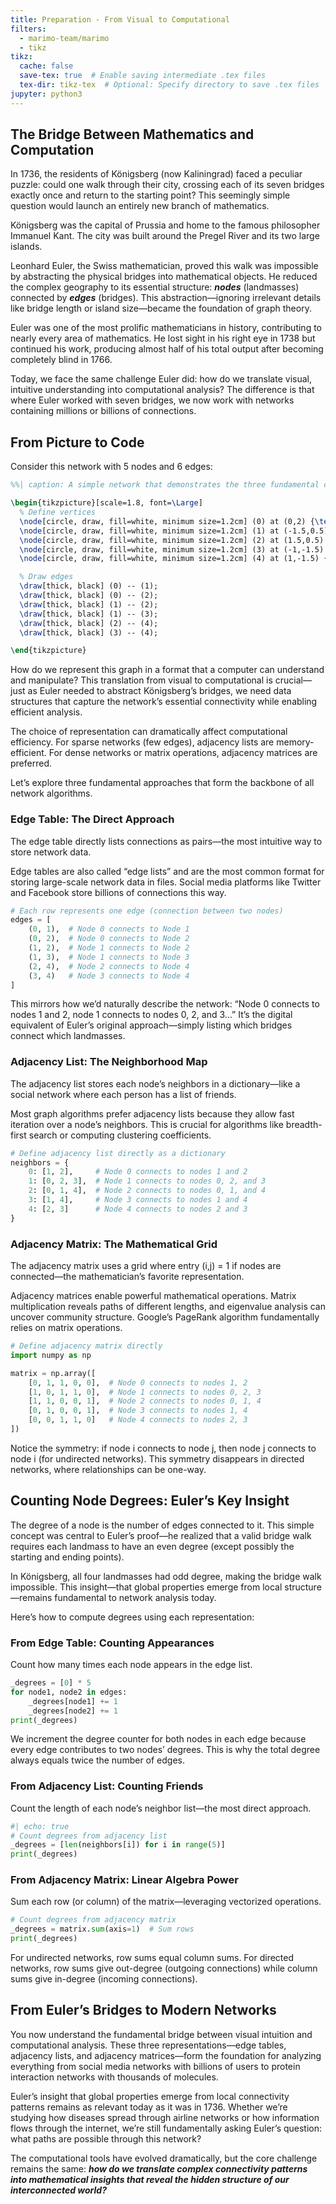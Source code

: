 ```yaml
---
title: Preparation - From Visual to Computational
filters:
  - marimo-team/marimo
  - tikz
tikz:
  cache: false
  save-tex: true  # Enable saving intermediate .tex files
  tex-dir: tikz-tex  # Optional: Specify directory to save .tex files
jupyter: python3
---
```


## The Bridge Between Mathematics and Computation

In 1736, the residents of Königsberg (now Kaliningrad) faced a peculiar puzzle: could one walk through their city, crossing each of its seven bridges exactly once and return to the starting point? This seemingly simple question would launch an entirely new branch of mathematics.

::: {.column-margin}
Königsberg was the capital of Prussia and home to the famous philosopher Immanuel Kant. The city was built around the Pregel River and its two large islands.
:::

Leonhard Euler, the Swiss mathematician, proved this walk was impossible by abstracting the physical bridges into mathematical objects. He reduced the complex geography to its essential structure: ***nodes*** (landmasses) connected by ***edges*** (bridges). This abstraction—ignoring irrelevant details like bridge length or island size—became the foundation of graph theory.

::: {.column-margin}
Euler was one of the most prolific mathematicians in history, contributing to nearly every area of mathematics. He lost sight in his right eye in 1738 but continued his work, producing almost half of his total output after becoming completely blind in 1766.
:::

Today, we face the same challenge Euler did: how do we translate visual, intuitive understanding into computational analysis? The difference is that where Euler worked with seven bridges, we now work with networks containing millions or billions of connections.

## From Picture to Code

Consider this network with 5 nodes and 6 edges:

```.tikz
%%| caption: A simple network that demonstrates the three fundamental computational representations

\begin{tikzpicture}[scale=1.8, font=\Large]
  % Define vertices
  \node[circle, draw, fill=white, minimum size=1.2cm] (0) at (0,2) {\textbf{0}};
  \node[circle, draw, fill=white, minimum size=1.2cm] (1) at (-1.5,0.5) {\textbf{1}};
  \node[circle, draw, fill=white, minimum size=1.2cm] (2) at (1.5,0.5) {\textbf{2}};
  \node[circle, draw, fill=white, minimum size=1.2cm] (3) at (-1,-1.5) {\textbf{3}};
  \node[circle, draw, fill=white, minimum size=1.2cm] (4) at (1,-1.5) {\textbf{4}};

  % Draw edges
  \draw[thick, black] (0) -- (1);
  \draw[thick, black] (0) -- (2);
  \draw[thick, black] (1) -- (2);
  \draw[thick, black] (1) -- (3);
  \draw[thick, black] (2) -- (4);
  \draw[thick, black] (3) -- (4);

\end{tikzpicture}
```

How do we represent this graph in a format that a computer can understand and manipulate? This translation from visual to computational is crucial—just as Euler needed to abstract Königsberg's bridges, we need data structures that capture the network's essential connectivity while enabling efficient analysis.

::: {.column-margin}
The choice of representation can dramatically affect computational efficiency. For sparse networks (few edges), adjacency lists are memory-efficient. For dense networks or matrix operations, adjacency matrices are preferred.
:::

Let's explore three fundamental approaches that form the backbone of all network algorithms.

### Edge Table: The Direct Approach

The edge table directly lists connections as pairs—the most intuitive way to store network data.

::: {.column-margin}
Edge tables are also called "edge lists" and are the most common format for storing large-scale network data in files. Social media platforms like Twitter and Facebook store billions of connections this way.
:::

```python
# Each row represents one edge (connection between two nodes)
edges = [
    (0, 1),  # Node 0 connects to Node 1
    (0, 2),  # Node 0 connects to Node 2
    (1, 2),  # Node 1 connects to Node 2
    (1, 3),  # Node 1 connects to Node 3
    (2, 4),  # Node 2 connects to Node 4
    (3, 4)   # Node 3 connects to Node 4
]

```

This mirrors how we'd naturally describe the network: "Node 0 connects to nodes 1 and 2, node 1 connects to nodes 0, 2, and 3..." It's the digital equivalent of Euler's original approach—simply listing which bridges connect which landmasses.

### Adjacency List: The Neighborhood Map

The adjacency list stores each node's neighbors in a dictionary—like a social network where each person has a list of friends.

::: {.column-margin}
Most graph algorithms prefer adjacency lists because they allow fast iteration over a node's neighbors. This is crucial for algorithms like breadth-first search or computing clustering coefficients.
:::

```python
# Define adjacency list directly as a dictionary
neighbors = {
    0: [1, 2],     # Node 0 connects to nodes 1 and 2
    1: [0, 2, 3],  # Node 1 connects to nodes 0, 2, and 3
    2: [0, 1, 4],  # Node 2 connects to nodes 0, 1, and 4
    3: [1, 4],     # Node 3 connects to nodes 1 and 4
    4: [2, 3]      # Node 4 connects to nodes 2 and 3
}
```

### Adjacency Matrix: The Mathematical Grid

The adjacency matrix uses a grid where entry (i,j) = 1 if nodes are connected—the mathematician's favorite representation.

::: {.column-margin}
Adjacency matrices enable powerful mathematical operations. Matrix multiplication reveals paths of different lengths, and eigenvalue analysis can uncover community structure. Google's PageRank algorithm fundamentally relies on matrix operations.
:::

```python
# Define adjacency matrix directly
import numpy as np

matrix = np.array([
    [0, 1, 1, 0, 0],  # Node 0 connects to nodes 1, 2
    [1, 0, 1, 1, 0],  # Node 1 connects to nodes 0, 2, 3
    [1, 1, 0, 0, 1],  # Node 2 connects to nodes 0, 1, 4
    [0, 1, 0, 0, 1],  # Node 3 connects to nodes 1, 4
    [0, 0, 1, 1, 0]   # Node 4 connects to nodes 2, 3
])
```

Notice the symmetry: if node i connects to node j, then node j connects to node i (for undirected networks). This symmetry disappears in directed networks, where relationships can be one-way.

## Counting Node Degrees: Euler's Key Insight

The degree of a node is the number of edges connected to it. This simple concept was central to Euler's proof—he realized that a valid bridge walk requires each landmass to have an even degree (except possibly the starting and ending points).

::: {.column-margin}
In Königsberg, all four landmasses had odd degree, making the bridge walk impossible. This insight—that global properties emerge from local structure—remains fundamental to network analysis today.
:::

Here's how to compute degrees using each representation:

### From Edge Table: Counting Appearances

Count how many times each node appears in the edge list.

```python
_degrees = [0] * 5
for node1, node2 in edges:
    _degrees[node1] += 1
    _degrees[node2] += 1
print(_degrees)
```

::: {.column-margin}
We increment the degree counter for both nodes in each edge because every edge contributes to two nodes' degrees. This is why the total degree always equals twice the number of edges.
:::

### From Adjacency List: Counting Friends

Count the length of each node's neighbor list—the most direct approach.

```python
#| echo: true
# Count degrees from adjacency list
_degrees = [len(neighbors[i]) for i in range(5)]
print(_degrees)
```

### From Adjacency Matrix: Linear Algebra Power

Sum each row (or column) of the matrix—leveraging vectorized operations.

```python
# Count degrees from adjacency matrix
_degrees = matrix.sum(axis=1)  # Sum rows
print(_degrees)
```

::: {.column-margin}
For undirected networks, row sums equal column sums. For directed networks, row sums give out-degree (outgoing connections) while column sums give in-degree (incoming connections).
:::

## From Euler's Bridges to Modern Networks

You now understand the fundamental bridge between visual intuition and computational analysis. These three representations—edge tables, adjacency lists, and adjacency matrices—form the foundation for analyzing everything from social media networks with billions of users to protein interaction networks with thousands of molecules.

Euler's insight that global properties emerge from local connectivity patterns remains as relevant today as it was in 1736. Whether we're studying how diseases spread through airline networks or how information flows through the internet, we're still fundamentally asking Euler's question: what paths are possible through this network?

The computational tools have evolved dramatically, but the core challenge remains the same: ***how do we translate complex connectivity patterns into mathematical insights that reveal the hidden structure of our interconnected world?***